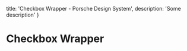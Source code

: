 
  title: 'Checkbox Wrapper - Porsche Design System',
  description: 'Some description'
}

# Checkbox Wrapper <ComponentStatus tagName="p-checkbox-wrapper"></ComponentStatus>

<ComponentApi tagName="p-checkbox-wrapper" />